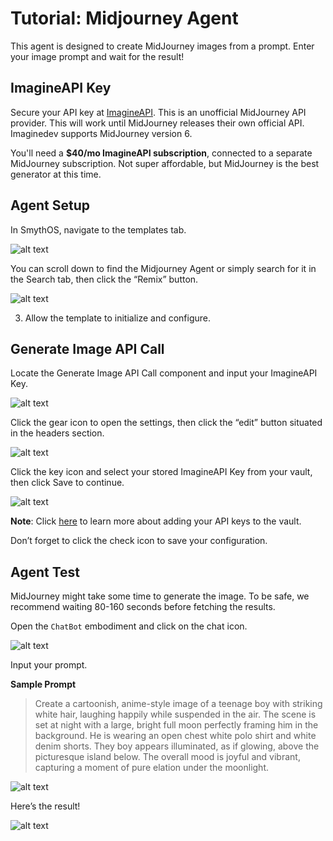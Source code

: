# Tutorial: Midjourney Agent

This agent is designed to create MidJourney images from a prompt. Enter your image prompt and wait for the result!

<Youtube videoId="uDja74GKMlc" title="SmythOS - Midjourney Agent" />

## ImagineAPI Key

Secure your API key at [ImagineAPI](https://www.imagineapi.dev). This is an unofficial MidJourney API provider. This will work until MidJourney releases their own official API. Imaginedev supports MidJourney version 6.

You'll need a **$40/mo ImagineAPI subscription**, connected to a separate MidJourney subscription. Not super affordable, but MidJourney is the best generator at this time.


## Agent Setup

In SmythOS, navigate to the templates tab.

<Image src="/docs/img/midjourney_agent/Image 1.png" alt="alt text" />

You can scroll down to find the Midjourney Agent or simply search for it in the Search tab, then click the “Remix” button.

<Image src="/docs/img/midjourney_agent/Image 2.png" alt="alt text" />

3. Allow the template to initialize and configure.

## Generate Image API Call

Locate the Generate Image API Call component and input your ImagineAPI Key.

<Image src="/docs/img/midjourney_agent/Image 3.png" alt="alt text" />

Click the gear icon to open the settings, then click the “edit” button situated in the headers section.

<Image src="/docs/img/midjourney_agent/Image 4.png" alt="alt text" />

Click the key icon and select your stored ImagineAPI Key from your vault, then click Save to continue.

<Image src="/docs/img/midjourney_agent/Image 5.png" alt="alt text" />

**Note**: Click [here](/docs/agent-studio/key-concepts/vault) to learn more about adding your API keys to the vault.

Don’t forget to click the check icon to save your configuration.


## Agent Test

MidJourney might take some time to generate the image. To be safe, we recommend waiting 80-160 seconds before fetching the results.

Open the `ChatBot` embodiment and click on the chat icon.

<Image src="/docs/img/midjourney_agent/Image 6.png" alt="alt text" />

Input your prompt.

**Sample Prompt**
   >Create a cartoonish, anime-style image of a teenage boy with striking white hair, laughing happily while suspended in the air. The scene is set at night with a large, bright full moon perfectly framing him in the background. He is wearing an open chest white polo shirt and white denim shorts. They boy appears illuminated, as if glowing, above the picturesque island below. The overall mood is joyful and vibrant, capturing a moment of pure elation under the moonlight.


<Image src="/docs/img/midjourney_agent/Image 7.png" alt="alt text" />

Here’s the result! 

<Image src="/docs/img/midjourney_agent/Image 8.png" alt="alt text" />







